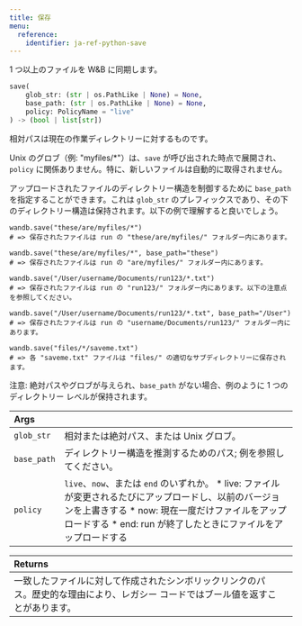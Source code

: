 ```yaml
---
title: 保存
menu:
  reference:
    identifier: ja-ref-python-save
---
```


<Card title="View the source code" href="https://www.github.com/wandb/wandb/tree/637bddf198525810add5804059001b1b319d6ad1/wandb/sdk/wandb_run.py#L1875-L1979" icon="github"/>

1 つ以上のファイルを W&B に同期します。

```python
save(
    glob_str: (str | os.PathLike | None) = None,
    base_path: (str | os.PathLike | None) = None,
    policy: PolicyName = "live"
) -> (bool | list[str])
```

相対パスは現在の作業ディレクトリーに対するものです。

Unix のグロブ（例: "myfiles/*"）は、`save` が呼び出された時点で展開され、`policy` に関係ありません。特に、新しいファイルは自動的に取得されません。

アップロードされたファイルのディレクトリー構造を制御するために `base_path` を指定することができます。これは `glob_str` のプレフィックスであり、その下のディレクトリー構造は保持されます。以下の例で理解すると良いでしょう。

```
wandb.save("these/are/myfiles/*")
# => 保存されたファイルは run の "these/are/myfiles/" フォルダー内にあります。

wandb.save("these/are/myfiles/*", base_path="these")
# => 保存されたファイルは run の "are/myfiles/" フォルダー内にあります。

wandb.save("/User/username/Documents/run123/*.txt")
# => 保存されたファイルは run の "run123/" フォルダー内にあります。以下の注意点を参照してください。

wandb.save("/User/username/Documents/run123/*.txt", base_path="/User")
# => 保存されたファイルは run の "username/Documents/run123/" フォルダー内にあります。

wandb.save("files/*/saveme.txt")
# => 各 "saveme.txt" ファイルは "files/" の適切なサブディレクトリーに保存されます。
```

注意: 絶対パスやグロブが与えられ、`base_path` がない場合、例のように 1 つのディレクトリー レベルが保持されます。

| Args |  |
| :--- | :--- |
|  `glob_str` |  相対または絶対パス、または Unix グロブ。 |
|  `base_path` |  ディレクトリー構造を推測するためのパス; 例を参照してください。 |
|  `policy` |  `live`、`now`、または `end` のいずれか。 * live: ファイルが変更されるたびにアップロードし、以前のバージョンを上書きする * now: 現在一度だけファイルをアップロードする * end: run が終了したときにファイルをアップロードする |

| Returns |  |
| :--- | :--- |
|  一致したファイルに対して作成されたシンボリックリンクのパス。歴史的な理由により、レガシー コードではブール値を返すことがあります。 |
